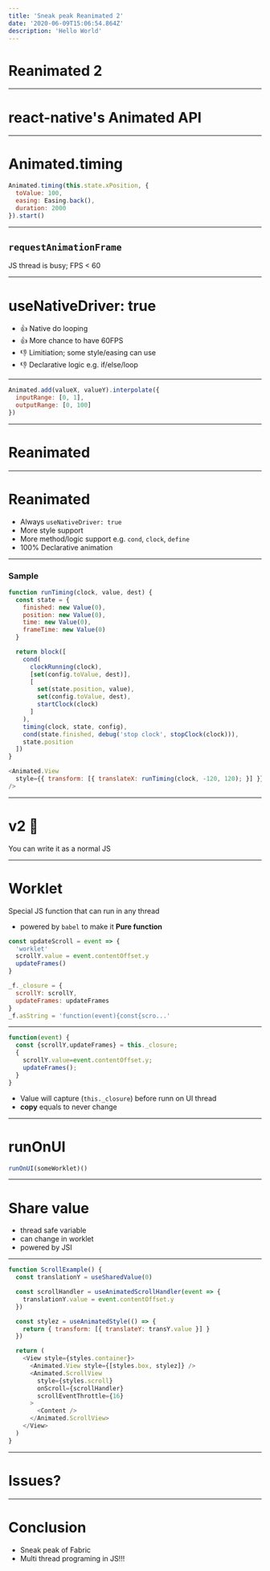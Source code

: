 ```yaml
---
title: 'Sneak peak Reanimated 2'
date: '2020-06-09T15:06:54.864Z'
description: 'Hello World'
---
```


# Reanimated 2

---

# react-native's Animated API

---


# Animated.timing

<Box animation="smooth" />

```js
Animated.timing(this.state.xPosition, {
  toValue: 100,
  easing: Easing.back(),
  duration: 2000
}).start()
```

---

## `requestAnimationFrame`

<Box animation="lag" />

JS thread is busy; FPS < 60

---

# useNativeDriver: true

- 👍 Native do looping
- 👍 More chance to have 60FPS
- 👎 Limitiation; some style/easing can use
- 👎 Declarative logic e.g. if/else/loop

---

```js
Animated.add(valueX, valueY).interpolate({
  inputRange: [0, 1],
  outputRange: [0, 100]
})
```

---

# Reanimated

---

# Reanimated

- Always `useNativeDriver: true`
- More style support
- More method/logic support e.g. `cond`, `clock`, `define`
- 100% Declarative animation

---

### Sample

```js
function runTiming(clock, value, dest) {
  const state = {
    finished: new Value(0),
    position: new Value(0),
    time: new Value(0),
    frameTime: new Value(0)
  }

  return block([
    cond(
      clockRunning(clock),
      [set(config.toValue, dest)],
      [
        set(state.position, value),
        set(config.toValue, dest),
        startClock(clock)
      ]
    ),
    timing(clock, state, config),
    cond(state.finished, debug('stop clock', stopClock(clock))),
    state.position
  ])
}

<Animated.View
  style={{ transform: [{ translateX: runTiming(clock, -120, 120); }] }}
/>
```

---

# v2 🎉

You can write it as a normal JS

---

# Worklet

Special JS function that can run in any thread

- powered by `babel` to make it **Pure function**

```js
const updateScroll = event => {
  'worklet'
  scrollY.value = event.contentOffset.y
  updateFrames()
}
```

```js
_f._closure = {
  scrollY: scrollY,
  updateFrames: updateFrames
}
_f.asString = 'function(event){const{scro...'
```

---

```js
function(event) {
  const {scrollY,updateFrames} = this._closure;
  {
    scrollY.value=event.contentOffset.y;
    updateFrames();
  }
}
```

- Value will capture (`this._closure`) before runn on UI thread
- **copy** equals to never change

---

# runOnUI

```js
runOnUI(someWorklet)()
```

---

# Share value

- thread safe variable
- can change in worklet
- powered by JSI

---

```js
function ScrollExample() {
  const translationY = useSharedValue(0)

  const scrollHandler = useAnimatedScrollHandler(event => {
    translationY.value = event.contentOffset.y
  })

  const stylez = useAnimatedStyle(() => {
    return { transform: [{ translateY: transY.value }] }
  })

  return (
    <View style={styles.container}>
      <Animated.View style={[styles.box, stylez]} />
      <Animated.ScrollView
        style={styles.scroll}
        onScroll={scrollHandler}
        scrollEventThrottle={16}
      >
        <Content />
      </Animated.ScrollView>
    </View>
  )
}
```

---

# Issues?

---

# Conclusion

- Sneak peak of Fabric
- Multi thread programing in JS!!!
